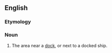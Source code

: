 ==English==

===Etymology===
{{compound|en|dock|side}}

===Noun===
{{en-noun}}

# The area near a [[dock]], or next to a docked ship.